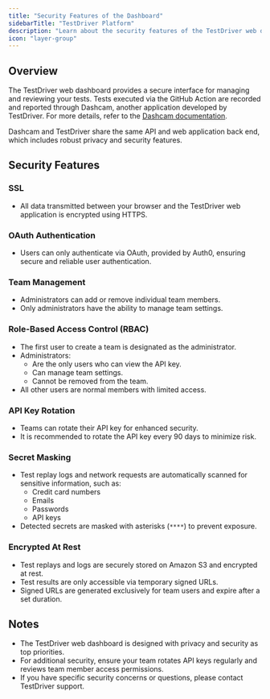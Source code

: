 ```yaml
---
title: "Security Features of the Dashboard"
sidebarTitle: "TestDriver Platform" 
description: "Learn about the security features of the TestDriver web dashboard, including SSL, OAuth, RBAC, and more."
icon: "layer-group"
---
```


## Overview
The TestDriver web dashboard provides a secure interface for managing and reviewing your tests. Tests executed via the GitHub Action are recorded and reported through Dashcam, another application developed by TestDriver. For more details, refer to the [Dashcam documentation](https://dashcam.docs.testdriver.ai).

Dashcam and TestDriver share the same API and web application back end, which includes robust privacy and security features.

## Security Features

### SSL
- All data transmitted between your browser and the TestDriver web application is encrypted using HTTPS.

### OAuth Authentication
- Users can only authenticate via OAuth, provided by Auth0, ensuring secure and reliable user authentication.

### Team Management
- Administrators can add or remove individual team members.
- Only administrators have the ability to manage team settings.

### Role-Based Access Control (RBAC)
- The first user to create a team is designated as the administrator.
- Administrators:
  - Are the only users who can view the API key.
  - Can manage team settings.
  - Cannot be removed from the team.
- All other users are normal members with limited access.

### API Key Rotation
- Teams can rotate their API key for enhanced security.
- It is recommended to rotate the API key every 90 days to minimize risk.

### Secret Masking
- Test replay logs and network requests are automatically scanned for sensitive information, such as:
  - Credit card numbers
  - Emails
  - Passwords
  - API keys
- Detected secrets are masked with asterisks (`****`) to prevent exposure.

### Encrypted At Rest
- Test replays and logs are securely stored on Amazon S3 and encrypted at rest.
- Test results are only accessible via temporary signed URLs.
- Signed URLs are generated exclusively for team users and expire after a set duration.

## Notes
- The TestDriver web dashboard is designed with privacy and security as top priorities.
- For additional security, ensure your team rotates API keys regularly and reviews team member access permissions.
- If you have specific security concerns or questions, please contact TestDriver support.
